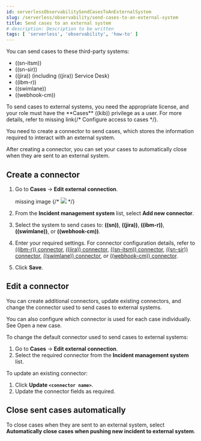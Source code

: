 ```yaml
---
id: serverlessObservabilitySendCasesToAnExternalSystem
slug: /serverless/observability/send-cases-to-an-external-system
title: Send cases to an external system
# description: Description to be written
tags: [ 'serverless', 'observability', 'how-to' ]
---
```



<Snippet />

<div id="cases-external-connectors"></div>

You can send cases to these third-party systems:

* ((sn-itsm))
* ((sn-sir))
* ((jira)) (including ((jira)) Service Desk)
* ((ibm-r))
* ((swimlane))
* ((webhook-cm))

<DocCallOut title="Important" color="warning">
To send cases to external systems, you need the appropriate license, and your role must
have the **Cases** ((kib)) privilege as a user. For more details, refer to <DocBadge><DocIcon size="s" type="unlink" title="missing link"/> missing link</DocBadge>{/*  <DocLink id="enObservabilityGrantCasesAccess">Configure access to cases</DocLink> */}.
</DocCallOut>

You need to create a connector to send cases, which stores the information required to interact
with an external system.

After creating a connector, you can set your cases to
automatically close when they are sent to an external system.

<div id="new-connector-observability"></div>

## Create a connector

1. Go to **Cases** -> **Edit external connection**.

    <DocBadge><DocIcon size="s" type="image" title="missing image"/> missing image</DocBadge>
{/* ![](images/cases-external-connectors/-observability-add-case-connector.png) */}

1. From the **Incident management system** list, select **Add new connector**.
1. Select the system to send cases to: **((sn))**, **((jira))**, **((ibm-r))**, **((swimlane))**,
    or **((webhook-cm))**.

1. Enter your required settings. For connector configuration details, refer to
    [((ibm-r)) connector](((kibana-ref))/resilient-action-type.html),
    [((jira)) connector](((kibana-ref))/jira-action-type.html),
    [((sn-itsm)) connector](((kibana-ref))/servicenow-action-type.html),
    [((sn-sir)) connector](((kibana-ref))/servicenow-sir-action-type.html),
    [((swimlane)) connector](((kibana-ref))/swimlane-action-type.html), or
    [((webhook-cm)) connector](((kibana-ref))/cases-webhook-action-type.html).

1. Click **Save**.

<div id="Edit-connector-observability"></div>

## Edit a connector

You can create additional connectors, update existing connectors, and change the connector used to send cases to external systems.

<DocCallOut title="Tip">
You can also configure which connector is used for each case individually. See <DocLink id="serverlessObservabilityCreateANewCase" section="open-a-new-case">Open a new case</DocLink>.
</DocCallOut>

To change the default connector used to send cases to external systems:

1. Go to **Cases** -> **Edit external connection**.
1. Select the required connector from the **Incident management system** list.

To update an existing connector:

1. Click **Update `<connector name>`**.
1. Update the connector fields as required.

<div id="close-connector-observability"></div>

## Close sent cases automatically

To close cases when they are sent to an external system, select
**Automatically close cases when pushing new incident to external system**.